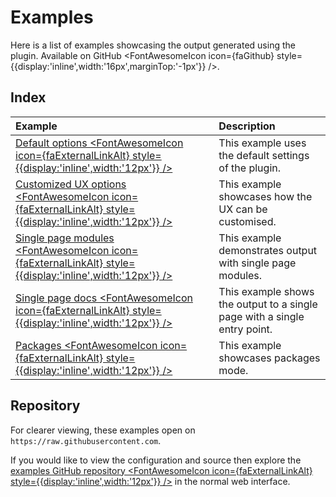 
# Examples

Here is a list of examples showcasing the output generated using the plugin. Available on GitHub <FontAwesomeIcon icon={faGithub} style={{display:'inline',width:'16px',marginTop:'-1px'}} />.

## Index

| Example                                                                                                                                                                                                                                            | Description                                                               |
| :------------------------------------------------------------------------------------------------------------------------------------------------------------------------------------------------------------------------------------------------- | :------------------------------------------------------------------------ |
| [Default options <FontAwesomeIcon icon={faExternalLinkAlt} style={{display:'inline',width:'12px'}} />](https://raw.githubusercontent.com/tgreyuk/typedoc-plugin-markdown-examples/main/examples/01-default-options-example/docs/README.md)         | This example uses the default settings of the plugin.                     |
| [Customized UX options <FontAwesomeIcon icon={faExternalLinkAlt} style={{display:'inline',width:'12px'}} />](https://raw.githubusercontent.com/tgreyuk/typedoc-plugin-markdown-examples/main/examples/02-ux-options-example/docs/README.md)        | This example showcases how the UX can be customised.                      |
| [Single page modules <FontAwesomeIcon icon={faExternalLinkAlt} style={{display:'inline',width:'12px'}} />](https://raw.githubusercontent.com/tgreyuk/typedoc-plugin-markdown-examples/main/examples/03-single-page-modules-example/docs/README.md) | This example demonstrates output with single page modules.                |
| [Single page docs <FontAwesomeIcon icon={faExternalLinkAlt} style={{display:'inline',width:'12px'}} />](https://raw.githubusercontent.com/tgreyuk/typedoc-plugin-markdown-examples/main/examples/04-single-page-docs-example/docs/README.md)       | This example shows the output to a single page with a single entry point. |
| [Packages <FontAwesomeIcon icon={faExternalLinkAlt} style={{display:'inline',width:'12px'}} />](https://raw.githubusercontent.com/tgreyuk/typedoc-plugin-markdown-examples/main/examples/05-packages-example/docs/README.md)                       | This example showcases packages mode.                                     |

## Repository

For clearer viewing, these examples open on `https://raw.githubusercontent.com`.

If you would like to view the configuration and source then explore the [examples GitHub repository <FontAwesomeIcon icon={faExternalLinkAlt} style={{display:'inline',width:'12px'}} />](https://github.com/tgreyuk/typedoc-plugin-markdown-examples) in the normal web interface.
